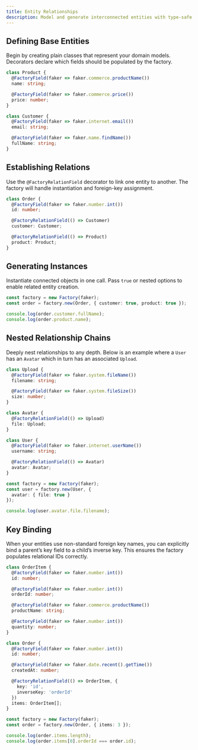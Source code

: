 ```yaml
---
title: Entity Relationships
description: Model and generate interconnected entities with type-safe relationship management
---
```


## Defining Base Entities

Begin by creating plain classes that represent your domain models. Decorators declare which fields should be populated by the factory.

```typescript
class Product {
  @FactoryField(faker => faker.commerce.productName())
  name: string;

  @FactoryField(faker => faker.commerce.price())
  price: number;
}

class Customer {
  @FactoryField(faker => faker.internet.email())
  email: string;

  @FactoryField(faker => faker.name.findName())
  fullName: string;
}
```

## Establishing Relations

Use the `@FactoryRelationField` decorator to link one entity to another. The factory will handle instantiation and foreign-key assignment.

```typescript
class Order {
  @FactoryField(faker => faker.number.int())
  id: number;

  @FactoryRelationField(() => Customer)
  customer: Customer;

  @FactoryRelationField(() => Product)
  product: Product;
}
```

## Generating Instances

Instantiate connected objects in one call. Pass `true` or nested options to enable related entity creation.

```typescript
const factory = new Factory(faker);
const order = factory.new(Order, { customer: true, product: true });

console.log(order.customer.fullName);
console.log(order.product.name);
```


## Nested Relationship Chains

Deeply nest relationships to any depth. Below is an example where a `User` has an `Avatar` which in turn has an associated `Upload`.

```typescript
class Upload {
  @FactoryField(faker => faker.system.fileName())
  filename: string;

  @FactoryField(faker => faker.system.fileSize())
  size: number;
}

class Avatar {
  @FactoryRelationField(() => Upload)
  file: Upload;
}

class User {
  @FactoryField(faker => faker.internet.userName())
  username: string;

  @FactoryRelationField(() => Avatar)
  avatar: Avatar;
}

const factory = new Factory(faker);
const user = factory.new(User, {
  avatar: { file: true }
});

console.log(user.avatar.file.filename);
```

## Key Binding

When your entities use non-standard foreign key names, you can explicitly bind a parent’s key field to a child’s inverse key. This ensures the factory populates relational IDs correctly.

```typescript
class OrderItem {
  @FactoryField(faker => faker.number.int())
  id: number;

  @FactoryField(faker => faker.number.int())
  orderId: number;

  @FactoryField(faker => faker.commerce.productName())
  productName: string;

  @FactoryField(faker => faker.number.int())
  quantity: number;
}

class Order {
  @FactoryField(faker => faker.number.int())
  id: number;

  @FactoryField(faker => faker.date.recent().getTime())
  createdAt: number;

  @FactoryRelationField(() => OrderItem, {
    key: 'id',
    inverseKey: 'orderId'
  })
  items: OrderItem[];
}

const factory = new Factory(faker);
const order = factory.new(Order, { items: 3 });

console.log(order.items.length);
console.log(order.items[0].orderId === order.id);

```


